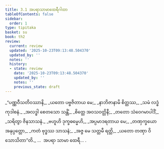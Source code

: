```yaml
---
title: 3.1 အပရာသာမာထေရီဂါထာ
tableOfContents: false
sidebar:
  order: 1
type: tipitaka
basket: su
book: th2
review:
  current: review
  updated: '2025-10-23T09:13:48.504370'
  updated_by: ''
  notes: ''
  history:
  - state: review
    date: '2025-10-23T09:13:48.504370'
    updated_by: ''
    notes: ''
    previous_state: draft
---
```



<ReviewStatus review={frontmatter.review} showDetails={true} />

<HypothesisAnnotation frontmatter={frontmatter} />

<DynamicBreadcrumb />

<Division number="39" book="th2" e="ch" v="19" p="384">

<Paragraph number="70" type="verses" book="th2">
_“ပဏ္ဏဝီသတိဝဿာနိ,_  
_ယတော ပဗ္ဗဇိတာယ မေ;_  
_နာဘိဇာနာမိ စိတ္တဿ,_  
_သမံ လဒ္ဓံ ကုဒါစနံ._  

</Paragraph>

</Division>
<Division number="40" book="th2" e="ch" v="19" p="384">

<Paragraph number="71" type="verses" book="th2">
_အလဒ္ဓါ စေတသော သန္တိံ,_  
_စိတ္တေ အဝသဝတ္တိနီ;_  
_တတော သံဝေဂမာပါဒိံ,_  
_သရိတွာ ဇိနသာသနံ._  

</Paragraph>

</Division>
<Division number="41" book="th2" e="ch" v="19" p="384">

<Paragraph number="72" type="verses" book="th2">
_ဗဟူဟိ ဒုက္ခဓမ္မေဟိ,_  
_အပ္ပမာဒရတာယ မေ;_  
_တဏှက္ခယော အနုပ္ပတ္တော,_  
_ကတံ ဗုဒ္ဓဿ သာသနံ;_  
_အဇ္ဇ မေ သတ္တမီ ရတ္တိ,_  
_ယတော တဏှာ ဝိသောသိတာ”တိ._  


</Paragraph>
</Division>

<Paragraph number="73" type="center" book="th2">
…  အပရာ သာမာ ထေရီ… .
</Paragraph>